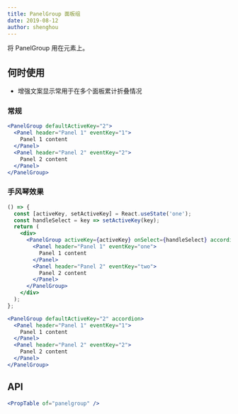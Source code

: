 ```yaml
---
title: PanelGroup 面板组
date: 2019-08-12
author: shenghou
---
```


将 PanelGroup 用在元素上。

## 何时使用

- 增强文案显示常用于在多个面板累计折叠情况

### 常规

```jsx
<PanelGroup defaultActiveKey="2">
  <Panel header="Panel 1" eventKey="1">
    Panel 1 content
  </Panel>
  <Panel header="Panel 2" eventKey="2">
    Panel 2 content
  </Panel>
</PanelGroup>
```

### 手风琴效果

```jsx
() => {
  const [activeKey, setActiveKey] = React.useState('one');
  const handleSelect = key => setActiveKey(key);
  return (
    <div>
      <PanelGroup activeKey={activeKey} onSelect={handleSelect} accordion>
        <Panel header="Panel 1" eventKey="one">
          Panel 1 content
        </Panel>
        <Panel header="Panel 2" eventKey="two">
          Panel 2 content
        </Panel>
      </PanelGroup>
    </div>
  );
};
```

```jsx
<PanelGroup defaultActiveKey="2" accordion>
  <Panel header="Panel 1" eventKey="1">
    Panel 1 content
  </Panel>
  <Panel header="Panel 2" eventKey="2">
    Panel 2 content
  </Panel>
</PanelGroup>
```

## API

```jsx previewOnly
<PropTable of="panelgroup" />
```
